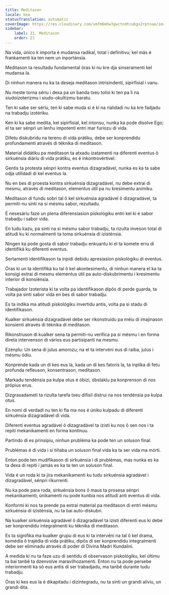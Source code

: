 ```yaml
---
title: Meditason
locale: kea
statusTranslation: automatic
coverImage: https://res.cloudinary.com/xmfm6mhw3gwctndtcubgx2rptnae/image/upload/v1741354419/small_cover_la_gran_rebelion_28716e29d2.webp
sidebar:
    label: 21. Meditason
    order: 21
---
```

Na vida, único k importa é mudansa radikal, total i definitivu; kel más é frankamenti ka ten nem un inportánsia.

Meditason ta resultadu fundamental óras ki nu kre dja sinseramenti kel mudansa la.

Di ninhun manera nu ka ta deseja meditason intrisindenti, sipirfisial i vanu.

Nu meste torna sériu i dexa pa un banda txeu tolisi ki ten pa li na siudoizoterizmu i siudo-okultizmu baratu.

Ten ki sabe ser sériu, ten ki sabe muda si é ki na rialidadi nu ka kre fadjadu na trabadju izotériku.

Ken ki ka sabe medita, kel sipirfisial, kel intonsu, nunka ka pode disolve Ego; el ta ser sénpri un lenhu impotenti entri mar furiozu di vida.

Difetu diskubridu na terenu di vida prátiku, debe ser konprendidu profundamenti através di téknika di meditason.

Material didátiku pa meditason ta atxadu izatamenti na diferenti eventus ô sirkuénsia diáriu di vida prátiku, es é inkontrovértivel.

Gentis ta protesta sénpri kontra eventus dizagradável, nunka es ka ta sabe odja utilidadi di kel eventus la.

Nu en bes di proesta kontra sirkuénsia dizagradável, nu debe extrai di mesmu, através di meditason, elementus útil pa nu kresimentu anímiku.

Meditason di fundu sobri tal ô kel sirkuénsia agradável ô dizagradável, ta permiti-nu sinti na si mésmu sabor, rezultadu.

É nesesáriu faze un plena diferensiasion piskológiku entri kel ki é sabor trabadju i sabor vida.

En tudu kazu, pa sinti na si mésmu sabor trabadju, ta rizulta inveson total di atitudi ku ki normalmenti ta toma sirkuénsia di izisténsia.

Ningen ka pode gosta di sabor trabadju enkuantu ki el ta komete erru di identifiká ku diferenti eventus.

Sertamenti identifikason ta inpidi debidu apresiasion piskológiku di eventus.

Óras ki un ta identifiká ku tal ô kel akontesimentu, di ninhun manera el ka ta konsigi extrai di mesmu elementus útil pa auto-diskubrimentu i kresimentu interior di konsiénsia.

Trabajador Izoterista ki ta volta pa identifikason dipôs di perde guarda, ta volta pa sinti sabor vida en bes di sabor trabadju.

Es ta indika ma atitudi piskológiku invertidu antis, volta pa si stadu di identifikason.

Kualker sirkuénsia dizagradável debe ser rikonstruidu pa méiu di imajinason konsienti através di téknika di meditason.

Rikonstruson di kualker sena ta permiti-nu verifica pa si mésmu i en forma direta intervenson di vários eus partisipanti na mesmu.

Ezénplu: Un sena di julus amorozu; na el ta intervéni eus di raiba, julus i mésmu ódiu.

Konprende kada un di kes eus la, kada un di kes fatoris la, ta inplika di fetu profunda refleuson, konsentrason, meditason.

Markadu tendénsia pa kulpa otus é óbizi, óbstaklu pa konprenson di nos própius erus.

Dizgrasadameti ta rizulta tarefa txeu difísil distrui na nos tendénsia pa kulpa otus.

En nomi di verdadi nu ten ki fla ma nos é úniku kulpadu di diferenti sirkuénsia dizagradável di vida.

Diferenti eventus agradável ô dizagradável ta izisti ku nos ô sen nos i ta repiti mekanikamenti en forma kontínuu.

Partindo di es prinsípiu, ninhun prubléma ka pode ten un soluson final.

Prublémas é di vida i si tiñaba un soluson final vida ka ta ser vida ma mórti.

Enton pode ten mudifikason di sirkuénsia i di prublémas, mas nunka es ka ta dexa di repiti i jamás es ka ta ten un soluson final.

Vida é un roda ki ta jira mekanikamenti ku tudu sirkuénsia agradável i dizagradável, sénpri rikurrenti.

Nu ka pode para roda, sirkuénsia bons ô maus ta prosesa sénpri mekanikamenti, únikamenti nu pode kunbia nos atitudi anti eventus di vida.

Konformi ki nos ta prende pa extrai material pa meditason di entri mésmu sirkuénsia di izisténsia, nu ta bai auto-diskubri.

Na kualker sirkuénsia agradável ô dizagradável ta izisti diferenti eus ki debe ser konprendidu integralmenti ku téknika di meditason.

Es ta signifika ma kualker grupu di eus ki ta intervéni na tal ô kel drama, komédia ô trajédia di vida prátiku, dipôs di ser konprendidu integralmenti debe ser eliminadu através di poder di Divina Madri Kundalini.

A medida ki nu ta faze uzu di sentidu di observason piskológiku, kel últimu ta bai tanbê ta dzenvolve maravilhozamenti. Enton nu ta pode persebe interiormenti ka sô eus antis di ser trabadjadu, ma tanbê durante tudu trabadju.

Óras ki kes eus la é dikapitadu i dizintegradu, nu ta sinti un grandi alíviu, un grandi dita.

